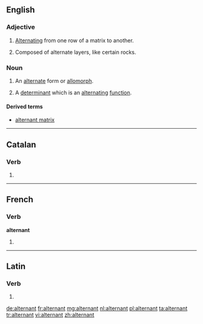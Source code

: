 ==English==

===Adjective===
{{en-adj|-}}

# [[alternate|Alternating]] from one row of a matrix to another.
# {{geology}} Composed of alternate layers, like certain rocks.

===Noun===
{{en-noun}}

# {{linguistics}} An [[alternate]] form or [[allomorph]].
# {{mathematics}} A [[determinant]] which is an [[alternating]] [[function]].

====Derived terms====
* [[alternant matrix]]

----

==Catalan==

===Verb===
{{head|ca|verb form}}

# {{ca-verb form of|t=pres|m=ptc|alternar}}

----

==French==

===Verb===
'''alternant'''

# {{present participle of|alterner|lang=fr}}

----

==Latin==

===Verb===
{{la-verb-form|alternant}}

# {{conjugation of|alterno|alternō|3|p|pres|act|ind|lang=la}}

[[de:alternant]]
[[fr:alternant]]
[[mg:alternant]]
[[nl:alternant]]
[[pl:alternant]]
[[ta:alternant]]
[[tr:alternant]]
[[vi:alternant]]
[[zh:alternant]]